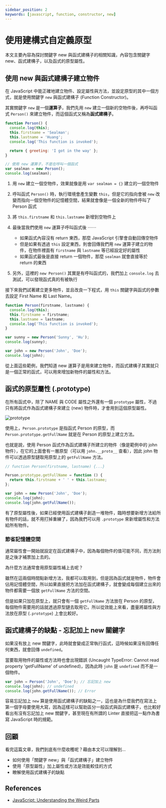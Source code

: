 ```yaml
---
sidebar_position: 2
keywords: [javascript, function, constructor, new]
---
```


# 使用建構式自定義原型

本文主要內容為探討關鍵字 new 與函式建構子的相關知識，內容包含關鍵字 new、函式建構子，以及函式的原型屬性。

## 使用 new 與函式建構子建立物件

在 JavaScript 中能正確地建立物件、設定屬性與方法，並設定原型的其中一個方式，就是使用關鍵字 `new` 與函式建構子 (Function Constructor)。

其實關鍵字 `new` 是一個**運算子**，我們先用 `new` 建立一個新的空物件後，再呼叫函式 `Person()` 來建立物件，而這個函式又稱為**函式建構子**。

```javascript
function Person() {
  console.log(this);
  this.firstname = 'Sealman';
  this.lastname = 'Huang';
  console.log('This function is invoked');

  return { greeting: 'I got in the way' };
}

// 使用 new 運算子，不是在呼叫一個函式
var sealman = new Person();
console.log(sealman);
```

1. 用 `new` 建立一個空物件，效果就像是用 `var sealman = {}` 建立的一個空物件
2. 呼叫函式 `Person()` 時，執行環境會產生變數 `this`，但是它的指向會被 `new` 改變而指向一個空物件的記憶體空間，結果就會像是一個全新的物件呼叫了 Person 函式
3. 將 `this.firstname` 和 `this.lastname` 新增到空物件上
4. 最後當我們使用 `new` 運算子呼叫函式後 ⋯⋯

   - 如果函式內容沒有 return 東西，那麼 JavaScript 引擎會自動回傳空物件
   - 但是如果有透過 `this` 設定東西，則會回傳我們用 `new` 運算子建立的物件，在物件裡面有 `firstname` 與 `lastname` 等已經設定好的屬性
   - 如果函式最後是直接 return 一個物件，那麼 `sealman` 就會直接等於 return 的東西

5. 另外，這裡的 `new Person()` 其實是有呼叫函式的，我們加上 `console.log` 去測試，可以發現函式真的有被執行

接下來我們試著建立更多物件，並且改良一下程式，用 `this` 關鍵字與函式的參數去設定 First Name 和 Last Name。

```javascript
function Person(firstname, lastname) {
  console.log(this);
  this.firstname = firstname;
  this.lastname = lastname;
  console.log('This function is invoked');
}

var sunny = new Person('Sunny', 'Hu');
console.log(sunny);

var john = new Person('John', 'Doe');
console.log(john);
```

從上面這些範例，我們知道 new 運算子是用來建立物件，而函式建構子其實就只是一個正常的函式，可以用來增加新物件的屬性和方法。

## 函式的原型屬性 (.prototype)

在所有函式中，除了 NAME 與 CODE 屬性之外還有一個 `prototype` 屬性，不過只有將函式作為函式建構子來建立 (new) 物件時，才會用到這個原型屬性。

![prototype](https://i.imgur.com/oz06Iq3.png)

使用上，`Person.prototype` 是指函式 Person 的原型，而 `Person.prototype.getFullName` 就是在 Person 的原型上建立方法。

也就是說，使用 Person 函式作為函式建構子所建立的物件（像是範例中的 john 物件），在它的上面會有一層原型（可以用 `john.__proto__` 查看），因此 john 物件可以透過原型鏈取用原型上的 `getFullName` 方法。

```javascript
// function Person(firstname, lastname) {...}

Person.prototype.getFullName = function () {
  return this.firstname + ' ' + this.lastname;
};

var john = new Person('John', 'Doe');
console.log(john);
console.log(john.getFullName());
```

有了原型屬性後，如果已經使用函式建構子創造一堆物件，臨時想要新增方法給所有物件的話，就不用打掉重練了，因為我們可以用 `.prototype` 來新增屬性和方法給所有物件。

### 節省記憶體空間

通常屬性會一開始就設定在函式建構子中，因為每個物件的值可能不同，而方法則是之後才補票加上去的。

為什麼方法通常會用原型屬性補上去呢？

雖然在這兩個時間點新增方法，我都可以取用到，但是因為函式就是物件，物件會佔用記憶體空間，所以如果直接把方法加在函式建構子，就會變成每個建立出來的物件都需要一個放 `getFullName` 方法的空間。

但是如果只加在原型上，就只會有一個 `getFullName` 方法放在 Person 的原型，每個物件需要用的話就透過原型鏈去取用它。所以從效能上來看，盡量將屬性與方法放在原型 (`.prototype`) 上會比較好。

## 函式建構子的缺點 - 忘記加上 new 關鍵字

如果沒有放上 new 關鍵字，此時就會變成正常執行函式，這時候如果沒有回傳任何東西，就會回傳 `undefined`。

當要取用物件的屬性或方法時也會出現錯誤 (Uncaught TypeError: Cannot read property 'getFullName' of undefined)，因為此時 `john` 是 `undefined` 而不是一個物件。

```javascript
var john = Person('John', 'Doe'); // 忘記加上 new
console.log(john); // undefined
console.log(john.getFullName()); // Error
```

容易忘記加上 `new` 算是使用函式建構子的缺點之一，這也是為什麼我們在寫法上第一個字母要使用大寫，因為這樣可以幫助區分一般函式與函式建構子，也比較好看出有沒有忘記加上 new 關鍵字，甚至現在有所謂的 Linter 直接把這一點作為書寫 JavaScript 時的規範。

## 回顧

看完這篇文章，我們到底有什麼收穫呢？藉由本文可以理解到…

- 如何使用「關鍵字 new」與「函式建構子」建立物件
- 使用「原型屬性」加上屬性或方法是效能較佳的方式
- 瞭解使用函式建構子的缺點

## References

- [JavaScript: Understanding the Weird Parts](https://www.udemy.com/course/understand-javascript/)
